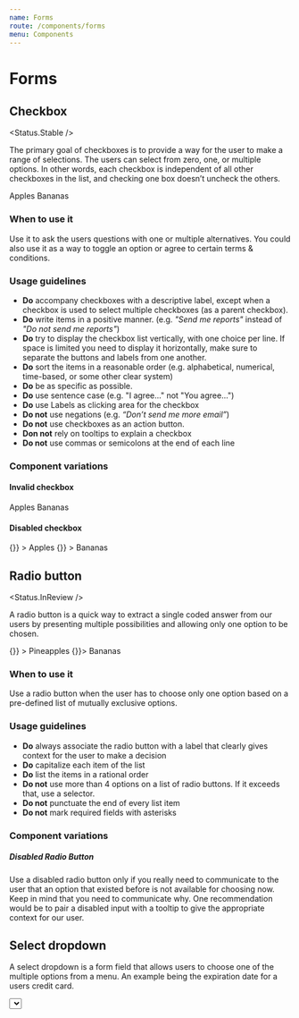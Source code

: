 ```yaml
---
name: Forms
route: /components/forms
menu: Components
---
```



# Forms

## Checkbox

<Status.Stable />

The primary goal of checkboxes is to provide a way for the user to make a range of selections.
The users can select from zero, one, or multiple options. In other words, each checkbox is independent
of all other checkboxes in the list, and checking one box doesn’t uncheck the others.

<Playground>
  <Fragment>
    <Checkbox name="fruit" value="apples" id="apples" checked>
      Apples
    </Checkbox>
    <Checkbox name="fruit" value="bananas" id="bananas">
      Bananas
    </Checkbox>
  </Fragment>
</Playground>

<Props of={Checkbox} />

### When to use it

Use it to ask the users questions with one or multiple alternatives. You could also use it as a way to toggle
an option or agree to certain terms & conditions.

### Usage guidelines

- **Do** accompany checkboxes with a descriptive label, except when a checkbox is used to select
  multiple checkboxes (as a parent checkbox).
- **Do** write items in a positive manner. (e.g. _"Send me reports"_ instead of _"Do not send me reports"_)
- **Do** try to display the checkbox list vertically, with one choice per line. If space is
  limited you need to display it horizontally, make sure to separate the buttons and labels from one another.
- **Do** sort the items in a reasonable order (e.g. alphabetical, numerical, time-based, or some other clear system)
- **Do** be as specific as possible.
- **Do** use sentence case (e.g. "I agree..." not "You agree...")
- **Do** use Labels as clicking area for the checkbox
- **Do not** use negations (e.g. _“Don’t send me more email”_)
- **Do not** use checkboxes as an action button.
- **Don not** rely on tooltips to explain a checkbox
- **Do not** use commas or semicolons at the end of each line

### Component variations

#### Invalid checkbox

<Playground>
  <Fragment>
    <Checkbox name="fruit" value="apples" id="apples" invalid checked>
      Apples
    </Checkbox>
    <Checkbox name="fruit" value="bananas" id="bananas" invalid>
      Bananas
    </Checkbox>
  </Fragment>
</Playground>

#### Disabled checkbox

<Playground>
  <Fragment>
    <Checkbox
      name="fruit"
      value="apples"
      id="apples"
      disabled
      checked
      onChange={() => {}}
    >
      Apples
    </Checkbox>
    <Checkbox
      name="fruit"
      value="bananas"
      id="bananas"
      disabled
      onChange={() => {}}
    >
      Bananas
    </Checkbox>
  </Fragment>
</Playground>

## Radio button

<Status.InReview />

A radio button is a quick way to extract a single coded answer from our users by presenting multiple
possibilities and allowing only one option to be chosen.

<Playground>
  <Fragment>
    <RadioButton
      name="fruit"
      value="true"
      id="pineapples"
      checked
      onChange={() => {}}
    >
      Pineapples
    </RadioButton>
    <RadioButton name="fruit" value="bananas" id="bananas" onChange={() => {}}>
      Bananas
    </RadioButton>
  </Fragment>
</Playground>

<Props of={RadioButton} />

### When to use it

Use a radio button when the user has to choose only one option based on a pre-defined list of mutually
exclusive options.

### Usage guidelines

- **Do** always associate the radio button with a label that clearly gives context for the user to make a decision
- **Do** capitalize each item of the list
- **Do** list the items in a rational order
- **Do not** use more than 4 options on a list of radio buttons. If it exceeds that, use a selector.
- **Do not** punctuate the end of every list item
- **Do not** mark required fields with asterisks

### Component variations

##### Disabled Radio Button

Use a disabled radio button only if you really need to communicate to the user that an option that existed
before is not available for choosing now. Keep in mind that you need to communicate why. One recommendation
would be to pair a disabled input with a tooltip to give the appropriate context for our user.

## Select dropdown

A select dropdown is a form field that allows users to choose one of the multiple options from a menu.
An example being the expiration date for a users credit card.

<Playground>
  <Select
    onChange={() => {}}
    options={[
      {
        label: 'Option 1',
        value: 1
      },
      {
        label: 'Option 2',
        value: 2
      },
      {
        label: 'Option 3',
        value: 3
      }
    ]}
  />
</Playground>

<Props of={Select} />

### When to use it

Best used when there are 4 or more defined options to choose from (e.g. Months).If there are less than 4 options,
consider using the radio button component.

### Usage guidelines

- **Do** clearly label the select dropdown so that the user knows what options will be available
- **Do** always provide a default option, typically the placeholder. The default option is not
  selectable but should specify what options will be available.
- **Do** list the options in a logical order. (e.g. Alphabetical, numerical, or in some order that allows the
  user to find the option as easy as possible)
- **Do not** use it to save space or tidy up a form.
- **Do not** use it as a way to filter content

## Currency input

<Status.InReview/> <Status.Description size={Text.KILO}>Design and styling issues causing overflow</Status.Description>

Currency Input indicates to the user that a number should be entered in a given currency.

<Playground>
  <CurrencyInput placeholder="1.234,50" currency="EUR" locale="de-DE" />
</Playground>

<Props of={CurrencyInput} />

### Component Variations

#### Currency

You can use `currency` to specify which currency the input should use.

<Playground>
  <Fragment>
    <CurrencyInput placeholder="CHF: 1'234.50" currency="CHF" locale="de-CH" />
    <CurrencyInput placeholder="RUB: 1 234,50" currency="RUB" locale="ru-RU" />
  </Fragment>
</Playground>

#### Locale

You can use `locale` to change the currency formatting locale.
For example, Euros could be formatted differently based on locale:

<Playground>
  <Fragment>
    <CurrencyInput
      placeholder="de-DE: 1.234,50"
      currency="EUR"
      locale="de-DE"
    />
    <CurrencyInput
      placeholder="en-IE: 1,234.50"
      currency="EUR"
      locale="en-IE"
    />
  </Fragment>
</Playground>

## Autocomplete Input

<Status.Stable />

Autocomplete Input suggests input values based on a given list of values.

<Playground>
  <AutoCompleteInput
    placeholder="Start typing"
    items={[
      'apples',
      'bananas',
      'carrots',
      'grapes',
      'oranges',
      'pears',
      'strawberries'
    ]}
    onChange={e => {
      console.log('On change');
    }}
    clearOnSelect={false}
  />
</Playground>

<Props of={AutoCompleteInput} />

## Autocomplete Tags

<Status.Experimental/> <Status.Description size={Text.KILO}>Not currently used in production</Status.Description>

Autocomplete Tags lets the user select one or several tags based on a given list of tags.

<Playground>
  <AutoCompleteTags
    placeholder="Start typing"
    availableTags={[
      'apples',
      'bananas',
      'carrots',
      'grapes',
      'oranges',
      'pears',
      'strawberries'
    ]}
    onChange={e => {
      console.log('On change');
    }}
  />
</Playground>

<Props of={AutoCompleteTags} />
